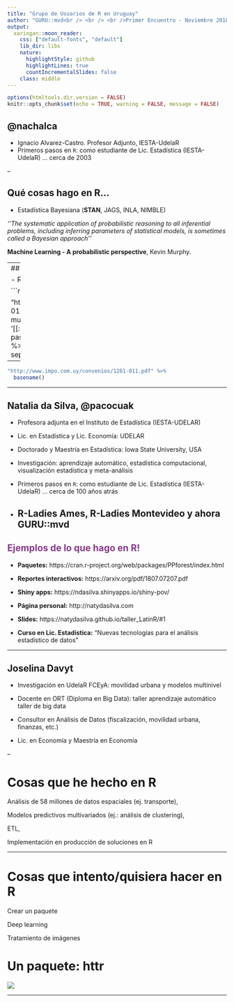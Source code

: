 ```yaml
---
title: "Grupo de Usuarios de R en Uruguay"
author: "GURU::mvd<br /> <br /> <br />Primer Encuentro - Noviembre 2018"
output:
  xaringan::moon_reader:
    css: ["default-fonts", "default"]
    lib_dir: libs
    nature:
      highlightStyle: github
      highlightLines: true
      countIncrementalSlides: false
    class: middle  
---
```


```r
options(htmltools.dir.version = FALSE)
knitr::opts_chunk$set(echo = TRUE, warning = FALSE, message = FALSE)
```

## @nachalca

- Ignacio Alvarez-Castro. Profesor Adjunto, IESTA-UdelaR
- Primeros pasos en `R`: como estudiante de Lic. Estadística (IESTA-UdelaR) ... cerca de 2003

--

## Qué cosas hago en R...

- Estadística Bayesiana (**STAN**, JAGS, INLA, NIMBLE)

*''The systematic application of probabilistic reasoning to all inferential problems, including inferring parameters of statistical models, is sometimes called a Bayesian approach''* 

**Machine Learning - A probabilistic perspective**, Kevin Murphy. 

---
## Qué hgo en R...

- Redescubrir funciones de `R-base`

```r
library(tidyverse)
library(stringr)

"http://www.impo.com.uy/convenios/1261-011.pdf" %>%
  as_data_frame() %>%
  mutate(aux=str_extract_all(value, pattern = '[[:digit:]]+') ) %>%
  mutate(doc=map(aux, paste0, collapse="-")) %>%
  unnest(doc) %>%
  mutate( destino  =  paste0(doc, '.pdf', sep = '') ) %>%
  pull( destino )
```

--

```r
"http://www.impo.com.uy/convenios/1261-011.pdf" %>%
  basename()
```

---

## Natalia da Silva, @pacocuak

- Profesora adjunta en el Instituto de Estadística (IESTA-UDELAR)

-  Lic. en Estadística y Lic. Economía: UDELAR

- Doctorado y Maestría en Estadística: Iowa State University, USA

- Investigación: aprendizaje automático, estadística computacional, visualización estadística y meta-análisis 

- Primeros pasos en `R`: como estudiante de Lic. Estadística (IESTA-UdelaR) ... cerca de 100 años atrás

- R-Ladies Ames, R-Ladies Montevideo y ahora GURU::mvd
---

##  <span style="color:#88398A"> Ejemplos de lo que hago en R! </span>

- **Paquetes:** https://cran.r-project.org/web/packages/PPforest/index.html

- **Reportes interactivos:** https://arxiv.org/pdf/1807.07207.pdf

- **Shiny apps:** https://ndasilva.shinyapps.io/shiny-pov/

- **Página personal:**  http://natydasilva.com

- **Slides:** https://natydasilva.github.io/taller_LatinR/#1

- **Curso en Lic. Estadística:** "Nuevas tecnologías para el análisis estadístico de datos"

---

## Joselina Davyt

- Investigación en UdelaR FCEyA: movilidad urbana y modelos multinivel

- Docente en ORT (Diploma en Big Data): 
  taller aprendizaje automático 
  taller de big data

- Consultor en Análisis de Datos (fiscalización, movilidad urbana, finanzas, etc.)

- Lic. en Economía y Maestría en Economía

--

# Cosas que he hecho en R
  
  Análisis de 58 millones de datos espaciales (ej. transporte), 
  
  Modelos predictivos multivariados (ej.: análisis de clustering),
  
  ETL,
  
  Implementación en producción de soluciones en R

---

# Cosas que intento/quisiera hacer en R

  Crear un paquete
  
  Deep learning
  
  Tratamiento de imágenes

# Un paquete: httr

<img src="api.PNG" />

---